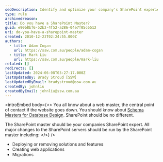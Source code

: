 ```yaml
---
seoDescription: Identify and optimize your company's SharePoint experience with a dedicated master expert, ensuring seamless migrations, solution deployments, and feature updates.
type: rule
archivedreason:
title: Do you have a SharePoint Master?
guid: e90b8bf6-52b2-4f52-a286-04e7f05c6512
uri: do-you-have-a-sharepoint-master
created: 2010-12-23T02:24:55.000Z
authors:
  - title: Adam Cogan
    url: https://ssw.com.au/people/adam-cogan
  - title: Mark Liu
    url: https://ssw.com.au/people/mark-liu
related: []
redirects: []
lastUpdated: 2024-06-08T03:27:17.000Z
lastUpdatedBy: Brady Stroud [SSW]
lastUpdatedByEmail: bradystroud@ssw.com.au
createdBy: johnliu
createdByEmail: johnliu@ssw.com.au
---
```


<introEmbed
  body={<>
You all know about a web master, the central point of contact if the website goes down. You should know about [Schema Masters for Database Design](/have-a-schema-master). SharePoint should be no different.

The SharePoint master should be your companies SharePoint expert. All major changes to the SharePoint servers should be run by the SharePoint master including:
  </>}
/>
- Deploying or removing solutions and features
- Creating web applications
- Migrations
